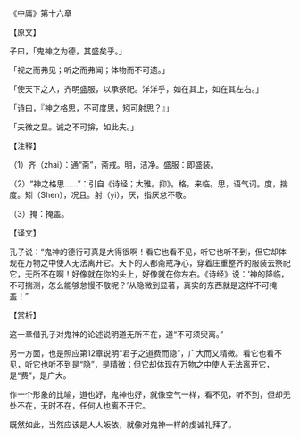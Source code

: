 

《中庸》第十六章

【原文】

子曰，「鬼神之为德，其盛矣乎。」

「视之而弗见；听之而弗闻；体物而不可遗。」

「使天下之人，齐明盛服，以承祭祀。洋洋乎，如在其上，如在其左右。」

「诗曰，『神之格思，不可度思，矧可射思？』」

「夫微之显。诚之不可揜，如此夫。」

【注释】

（1）齐（zhai）：通“斋”，斋戒。明，洁净。盛服：即盛装。

（2）“神之格思……”：引自《诗经；大雅。抑》。格，来临。思，语气词。度，揣度。矧（Shen），况且。射（yi），厌，指厌怠不敬。

（3）掩：掩盖。

【译文】

孔子说：“鬼神的德行可真是大得很啊！看它也看不见，听它也听不到，但它却体现在万物之中使人无法离开它。天下的人都斋戒净心，穿着庄重整齐的服装去祭祀它，无所不在啊！好像就在你的头上，好像就在你左右。《诗经》说：‘神的降临，不可揣测，怎么能够怠慢不敬呢？’从隐微到显著，真实的东西就是这样不可掩盖！”

【赏析】

这一章借孔子对鬼神的论述说明道无所不在，道“不可须臾离。”

另一方面，也是照应第12章说明“君子之道费而隐”，广大而又精微。看它也看不见，听它也听不到是“隐”，是精微；但它却体现在万物之中使人无法离开它，是“费”，是广大。

作一个形象的比喻，道也好，鬼神也好，就像空气一样，看不见，听不到，但却无处不在，无时不在，任何人也离不开它。

既然如此，当然应该是人人皈依，就像对鬼神一样的虔诚礼拜了。


